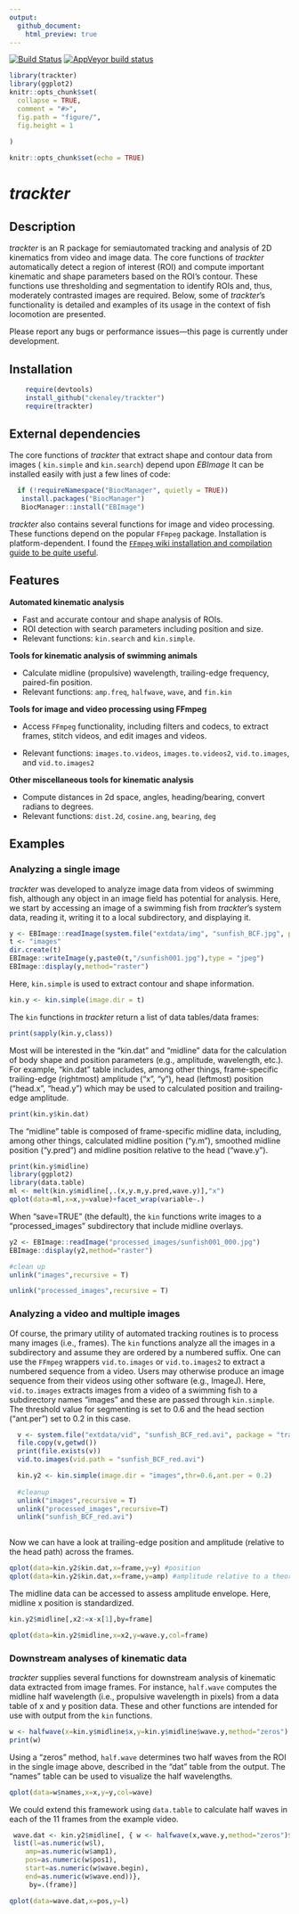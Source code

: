 ```yaml
---
output:
  github_document:
    html_preview: true
---
```

[![Build Status](https://travis-ci.com/ckenaley/trackter.svg?branch=master)](https://travis-ci.com/ckenaley/trackter) [![AppVeyor build status](https://ci.appveyor.com/api/projects/status/github/ckenaley/trackter?branch=master&svg=true)](https://ci.appveyor.com/project/ckenaley/trackter)

<!-- README.md is generated from README.Rmd. Please edit that file -->

```r
library(trackter)
library(ggplot2)
knitr::opts_chunk$set(
  collapse = TRUE,
  comment = "#>",
  fig.path = "figure/",
  fig.height = 1
  
)
```


```r
knitr::opts_chunk$set(echo = TRUE)
```

# *trackter*

## Description

*trackter* is an R package for semiautomated tracking and analysis of 2D kinematics from video and image data. The core functions of *trackter* automatically detect a region of interest (ROI) and compute important kinematic and shape parameters based on the ROI's contour. These functions use thresholding and segmentation to identify ROIs and, thus, moderately contrasted images are required. Below, some of *trackter*'s functionality is detailed and examples of its usage in the context of fish locomotion are presented.


Please report any bugs or performance issues---this page is currently
under development.


## Installation


```r
    require(devtools)
    install_github("ckenaley/trackter")
    require(trackter)
```
    


## External dependencies

The core functions of *trackter* that extract shape and contour data from images ( `kin.simple` and `kin.search`) depend upon *EBImage* It can be installed easily with just a few lines of code: 

```r
  if (!requireNamespace("BiocManager", quietly = TRUE))
   install.packages("BiocManager")
   BiocManager::install("EBImage")
```

*trackter* also contains several functions for image and video processing. These functions depend on the popular `FFmpeg` package.
Installation is platform-dependent. I found the [`FFmpeg` wiki installation and compilation guide to be quite useful](https://trac.ffmpeg.org/wiki/CompilationGuide).

## Features

__Automated kinematic analysis__

* Fast and accurate contour and shape analysis of ROIs.
* ROI detection with search parameters including position and size.
* Relevant functions: `kin.search` and `kin.simple`.

__Tools for kinematic analysis of swimming animals__

* Calculate midline (propulsive) wavelength, trailing-edge frequency, paired-fin position.
* Relevant functions: `amp.freq`, `halfwave`, `wave`, and `fin.kin`

__Tools for image and video processing using FFmpeg__

* Access `FFmpeg` functionality, including filters and codecs, to extract frames, stitch videos, and edit images and videos.

* Relevant functions: `images.to.videos`, `images.to.videos2`, `vid.to.images`, and `vid.to.images2`

__Other miscellaneous tools for kinematic analysis__

* Compute distances in 2d space, angles, heading/bearing, convert radians to degrees.
* Relevant functions: `dist.2d`, `cosine.ang`, `bearing`, `deg`


## Examples

### Analyzing a single image

*trackter* was developed to analyze image data from videos of swimming fish, although any object in an image field has potential for analysis. Here, we start by accessing an image of a swimming fish from *trackter*'s system data, reading it, writing it to a local subdirectory, and displaying it.

```r
y <- EBImage::readImage(system.file("extdata/img", "sunfish_BCF.jpg", package = "trackter"))
t <- "images"
dir.create(t)
EBImage::writeImage(y,paste0(t,"/sunfish001.jpg"),type = "jpeg")
EBImage::display(y,method="raster")
```

Here, `kin.simple` is used to extract contour and shape information.

```r
kin.y <- kin.simple(image.dir = t)

```                

The `kin` functions in *trackter* return a list of data tables/data frames:
```r
print(sapply(kin.y,class))
```

Most will be interested in the "kin.dat" and "midline" data for the calculation of body shape and position parameters (e.g., amplitude, wavelength, etc.). For example, "kin.dat" table includes, among other things, frame-specific trailing-edge (rightmost) amplitude ("x", "y"), head (leftmost) position ("head.x", "head.y") which may be used to calculated position and trailing-edge amplitude.

```r
print(kin.y$kin.dat)
```

The "midline" table is composed of frame-specific midline data, including, among other things, calculated midline position ("y.m"), smoothed midline position ("y.pred") and midline position relative to the head ("wave.y").

```r

print(kin.y$midline)
library(ggplot2)
library(data.table)
ml <- melt(kin.y$midline[,.(x,y.m,y.pred,wave.y)],"x")
qplot(data=ml,x=x,y=value)+facet_wrap(variable~.)


```

When "save=TRUE" (the default), the `kin` functions write images to a "processed_images" subdirectory that include midline overlays.

```r

y2 <- EBImage::readImage("processed_images/sunfish001_000.jpg")
EBImage::display(y2,method="raster")

#clean up
unlink("images",recursive = T)

unlink("processed_images",recursive = T)

```


### Analyzing a video and multiple images

Of course, the primary utility of automated tracking routines is to process many images (i.e., frames). The `kin` functions analyze all the images in a subdirectory and assume they are ordered by a numbered suffix. One can use the `FFmpeg` wrappers `vid.to.images` or `vid.to.images2` to extract a numbered sequence from a video. Users may otherwise produce an image sequence from their videos using other software (e.g., ImageJ). Here, `vid.to.images` extracts images from a video of a swimming fish to a subdirectory names "images" and these are passed through `kin.simple`. The threshold value for segmenting is set to 0.6 and the head section ("ant.per") set to 0.2 in this case.

```r
  v <- system.file("extdata/vid", "sunfish_BCF_red.avi", package = "trackter")
  file.copy(v,getwd())
  print(file.exists(v))
  vid.to.images(vid.path = "sunfish_BCF_red.avi")  

  kin.y2 <- kin.simple(image.dir = "images",thr=0.6,ant.per = 0.2)
  
  #cleanup
  unlink("images",recursive = T)
  unlink("processed_images",recursive=T)
  unlink("sunfish_BCF_red.avi")
  
```

Now we can have a look at trailing-edge position and amplitude (relative to the head path) across the frames. 

```r
qplot(data=kin.y2$kin.dat,x=frame,y=y) #position
qplot(data=kin.y2$kin.dat,x=frame,y=amp) #amplitude relative to a theoretical midline established by head
```

The midline data can be accessed to assess amplitude envelope. Here, midline x position is standardized.

```r
kin.y2$midline[,x2:=x-x[1],by=frame]

qplot(data=kin.y2$midline,x=x2,y=wave.y,col=frame)
```


### Downstream analyses of kinematic data

*trackter* supplies several functions for downstream analysis of kinematic data extracted from image frames. For instance, `half.wave` computes the midline half wavelength (i.e., propulsive wavelength in pixels) from a data table of x and y position data. These and other functions are intended for use with output from the `kin` functions.

```r
w <- halfwave(x=kin.y$midline$x,y=kin.y$midline$wave.y,method="zeros")
print(w)
```
Using a "zeros" method, `half.wave` determines two half waves from the ROI in the single image above, described in the "dat" table from the output. The "names" table can be used to visualize the half wavelengths.


```r
qplot(data=w$names,x=x,y=y,col=wave)
```

We could extend this framework using `data.table` to calculate half waves in each of the 11 frames from the example video.

```r
 wave.dat <- kin.y2$midline[, { w <- halfwave(x,wave.y,method="zeros")$dat;
 list(l=as.numeric(w$l),
 	amp=as.numeric(w$amp1),
 	pos=as.numeric(w$pos1),
 	start=as.numeric(w$wave.begin),
 	end=as.numeric(w$wave.end))},
	 by=.(frame)]

qplot(data=wave.dat,x=pos,y=l)
```

